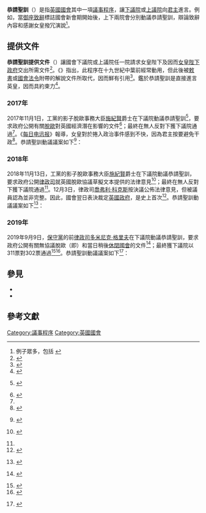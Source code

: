 {{NoteTA|G1=PoliticiansUK}}
'''恭請聖訓'''（{{lang-en|Humble address}}）是指[[英國國會|英國國會]]其中一項[[議事程序|議事程序]]，讓[[英国下议院|下議院]]或[[英國上議院|上議院]]向[[英國君主政體|君主]]進言。例如，當[[御座致辭|御座致辭]]標誌國會新會期開始後，上下兩院會分別動議恭請聖訓，辯論致辭內容和感謝女皇撥冗演說<ref>例子眾多，包括{{cite hansard|house=[[英國下議院|下議院]]|title=Debate on the Address|date=2017-06-22|volume=626|column=228|url=https://hansard.parliament.uk/Commons/2017-06-22/debates/83DB2A19-E587-4268-A161-94A6C2F156F9/DebateOnTheAddress}} {{Wayback|url=https://hansard.parliament.uk/Commons/2017-06-22/debates/83DB2A19-E587-4268-A161-94A6C2F156F9/DebateOnTheAddress |date=20181128210636 }}</ref>。

== 提供文件 ==
'''恭請聖訓提供文件'''（{{Lang|en|Humble address for a return}}）讓國會下議院或上議院任一院請求女皇陛下及因而[[英國政府|女皇陛下政府]]交出所需文件<ref name=":0">{{Cite news|url=https://www.telegraph.co.uk/news/2017/11/01/labour-use-arcane-19th-century-parliamentary-procedure-try-force/|title=Labour to use arcane 19th-Century parliamentary procedure to try to force Government to publish secret Brexit files|last=Maidment|first=Jack|date=2017-11-01|work=[[每日電訊報|每日電訊報]]|access-date=2017-11-02|issn=0307-1235|archive-date=2020-11-09|archive-url=https://web.archive.org/web/20201109043210/http://www.telegraph.co.uk/news/2017/11/01/labour-use-arcane-19th-century-parliamentary-procedure-try-force/|dead-url=no}}</ref>。《{{tsl|en|Erskine May: Parliamentary Practice|議會慣例}}》指出，此程序在十九世紀中葉前經常動用，但此後被[[敕書|敕書]]或[[英國國會法令|國會法令]]附帶的解說文件所取代，因而鮮有引用<ref>{{Cite news|url=https://constitution-unit.com/2017/11/10/labours-motion-for-a-return-what-and-why/|title=Labour's 'motion for a return': what and why?|date=2017-11-10|work=The Constitution Unit Blog|access-date=2018-05-02|archive-date=2020-11-24|archive-url=https://web.archive.org/web/20201124034320/https://constitution-unit.com/2017/11/10/labours-motion-for-a-return-what-and-why/|dead-url=no}}</ref>。鑑於恭請聖訓是直接進言英皇，因而具約束力<ref>{{Cite web|title=What is the humble address and why has it forced Brexit files release?|url=https://www.thesun.co.uk/news/4823973/humble-address-labour-brexit-study-conservatives/|accessdate=2020-10-29|date=2017-11-02|work=[[太陽報_(英國)|太陽報]]|archive-date=2020-11-11|archive-url=https://web.archive.org/web/20201111224701/https://www.thesun.co.uk/news/4823973/humble-address-labour-brexit-study-conservatives/|dead-url=no}}</ref>。

===2017年===
2017年11月1日，工黨的影子脫歐事務大臣[[施紀賢|施紀賢]]爵士在下議院動議恭請聖訓<ref>{{cite hansard|house=[[英國下議院|下議院]]|url=https://hansard.parliament.uk/Commons/2017-11-01/debates/62139AE8-AA75-42F7-85D3-BB50087ACEFB/ExitingTheEUSectoralImpactAssessments#contribution-C4CBBF0E-BAA0-42A3-8BB6-0D644792327B|column=878|title=Exiting the EU: Sectoral Impact Assessments|volume=630|date=2017-11-01}} {{Wayback|url=https://hansard.parliament.uk/Commons/2017-11-01/debates/62139AE8-AA75-42F7-85D3-BB50087ACEFB/ExitingTheEUSectoralImpactAssessments#contribution-C4CBBF0E-BAA0-42A3-8BB6-0D644792327B |date=20210124163126 }}</ref>，要求政府公開有關[[英國脫歐|脫歐]]對英國經濟潛在影響的文件<ref>{{Cite news|url=https://www.theguardian.com/politics/2017/nov/01/government-may-bow-to-pressure-to-release-brexit-impact-studies|title=Government may bow to pressure to release Brexit impact studies|first=Peter|last=Walker|date=2017-11-01|work=[[衛報|衛報]]|access-date=2017-11-02|issn=0261-3077|archive-date=2020-10-31|archive-url=https://web.archive.org/web/20201031065138/https://www.theguardian.com/politics/2017/nov/01/government-may-bow-to-pressure-to-release-brexit-impact-studies|dead-url=no}}</ref>；最終在無人反對下獲下議院通過<ref name=":1" />。《[[每日电讯报|每日电讯报]]》報導，女皇對於捲入政治事件感到不快，因為君主按{{tsl|en|Constitutional conventions of the United Kingdom|英國憲制慣例|慣例}}要避免干政<ref>{{Cite news|url=https://www.telegraph.co.uk/news/2017/11/01/exclusive-queen-not-happy-dragged-labour-row-brexit-papers/|title=Exclusive: Queen 'not happy' after being dragged by Labour into row over Brexit papers|last=Hope|first=Christopher|date=2017-11-01|work=[[每日電訊報|每日電訊報]]|access-date=2018-05-02|issn=0307-1235|archive-date=2020-11-26|archive-url=https://web.archive.org/web/20201126035649/https://www.telegraph.co.uk/news/2017/11/01/exclusive-queen-not-happy-dragged-labour-row-brexit-papers/|dead-url=no}}</ref>。恭請聖訓動議議案如下<ref name=":1">{{cite hansard|house=[[英國下議院|下議院]]|title=Exiting the EU: Sectoral Impact Assessments|volume=630|url=https://hansard.parliament.uk/Commons/2017-11-01/debates/62139AE8-AA75-42F7-85D3-BB50087ACEFB/ExitingTheEUSectoralImpactAssessments#contribution-E8853E96-A83A-4FB6-9F5D-E6703FD00A14|column=931|date=2017-11-01}} {{Wayback|url=https://hansard.parliament.uk/Commons/2017-11-01/debates/62139AE8-AA75-42F7-85D3-BB50087ACEFB/ExitingTheEUSectoralImpactAssessments#contribution-E8853E96-A83A-4FB6-9F5D-E6703FD00A14 |date=20210124163126 }}</ref>：

{{Quote|恭請女皇陛下聖訓，慷慨並樂意就提交本院2017年6月26日第239題的回答中女皇陛下臣子指示下的各行業分析，以及提交{{tsl|en|Exiting the European Union Select Committee|脫離歐洲聯盟專責委員會}}上述分析引致的影響評估<ref>{{Cite web|url=https://researchbriefings.parliament.uk/ResearchBriefing/Summary/CBP-8128|title=BRIEFING PAPER Number 8128, Exiting the EU: sectoral impact assessments|last=Maer|first=Lucinda|date=2017-11-01|publisher=下議院圖書館|access-date=2020-10-29|archive-date=2019-08-10|archive-url=https://web.archive.org/web/20190810175929/https://researchbriefings.parliament.uk/ResearchBriefing/Summary/CBP-8128|dead-url=no}}</ref>，給予指引。}}

===2018年===
2018年11月13日，工黨的影子脫歐事務大臣[[施紀賢|施紀賢]]爵士在下議院動議恭請聖訓，要求政府公開[[英格蘭及威爾斯檢察總長|律政司]]就英國脫歐協議草擬文本提供的法律意見<ref>{{cite hansard|house=[[英國下議院|下議院]]|url=https://hansard.parliament.uk/Commons/2018-11-13/debates/EAB2366C-89EA-424B-9B95-B8A9885FEC04/EUWithdrawalAgreementLegalAdvice#contribution-EA44D4EE-46AE-4857-AEE8-927BED854F75|title=EU Withdrawal Agreement: Legal Advice|volume=649|column=189|date=2018-11-13}} {{Wayback|url=https://hansard.parliament.uk/Commons/2018-11-13/debates/EAB2366C-89EA-424B-9B95-B8A9885FEC04/EUWithdrawalAgreementLegalAdvice#contribution-EA44D4EE-46AE-4857-AEE8-927BED854F75 |date=20210121061438 }}</ref>；最終在無人反對下獲下議院通過<ref name=":2" />。12月3日，律政司[[喬弗利·科克斯|喬弗利·科克斯]]按決議公佈法律意見，但被議員認為並非完整。因此，國會翌日表決裁定[[英國政府|英國政府]]{{tsl|en|Contempt of Parliament|藐視國會}}，是史上首次<ref>{{cite news|title=Full Brexit legal advice to be published after government loses vote|url=https://www.theguardian.com/politics/2018/dec/04/mps-demand-for-brexit-legal-advice-too-vague-says-geoffrey-cox|accessdate=2018-12-05|publisher=[[衛報|衛報]]|date=2018-12-04|archive-date=2021-03-14|archive-url=https://web.archive.org/web/20210314162723/https://www.theguardian.com/politics/2018/dec/04/mps-demand-for-brexit-legal-advice-too-vague-says-geoffrey-cox|dead-url=no}}</ref>。恭請聖訓動議議案如下<ref name=":2">{{cite hansard|house=[[英國下議院|下議院]]|url=https://hansard.parliament.uk/Commons/2018-11-13/debates/EAB2366C-89EA-424B-9B95-B8A9885FEC04/EUWithdrawalAgreementLegalAdvice#contribution-20D806E0-A5E1-477A-A49F-C1F169C34790|title=EU Withdrawal Agreement: Legal Advice|volume=649|column=235|date=2018-11-13}} {{Wayback|url=https://hansard.parliament.uk/Commons/2018-11-13/debates/EAB2366C-89EA-424B-9B95-B8A9885FEC04/EUWithdrawalAgreementLegalAdvice#contribution-20D806E0-A5E1-477A-A49F-C1F169C34790 |date=20210121061438 }}</ref>：

{{quote|恭請女皇聖訓，慷慨並樂意就提交國會以下文件給予指引：任何有關聯合王國離開歐洲聯盟協議草擬文本──包括{{tsl|en|Northern Ireland backstop|北愛爾蘭邊境保障方案}}及聯合王國與歐洲聯盟的未來關係框架──的法律意見全文，包括律政司所提供的<ref>{{cite news |title=Labour aims to force ministers to publish official legal advice on proposed EU deal |url=https://www.independent.co.uk/news/uk/politics/brexit-live-latest-update-theresa-may-deal-legal-advice-irish-border-parliament-a8631091.html |accessdate=2018-11-13 |publisher=[[獨立報|獨立報]] |date=2018-11-13 |archive-date=2020-11-09 |archive-url=https://web.archive.org/web/20201109054157/https://www.independent.co.uk/news/uk/politics/brexit-live-latest-update-theresa-may-deal-legal-advice-irish-border-parliament-a8631091.html |dead-url=no }}</ref>。}}

===2019年===
2019年9月9日，[[保守黨_(英國)|保守黨]]的前[[英格蘭及威爾斯檢察總長|律政司]][[多米尼克·格里夫|多米尼克·格里夫]]在下議院動議恭請聖訓，要求政府公開有關無協議脫歐（即{{tsl|en|Operation Yellowhammer|黃鵐行動}}）和當日稍後[[2019年英國休閉議會爭議|休閉國會]]的文件<ref>{{cite hansard|house=[[英國下議院|下議院]]|title=Prorogation (Disclosure of Communications)|volume=664|date=2019-09-09|column=522|url=https://hansard.parliament.uk/Commons/2019-09-09/debates/ACF1C7B2-087F-46D2-AB69-3520C0675BC8/Prorogation(DisclosureOfCommunications)#contribution-66C7B4D9-A5E4-4AD5-8EE3-CE8D4051FE71}} {{Wayback|url=https://hansard.parliament.uk/Commons/2019-09-09/debates/ACF1C7B2-087F-46D2-AB69-3520C0675BC8/Prorogation(DisclosureOfCommunications)#contribution-66C7B4D9-A5E4-4AD5-8EE3-CE8D4051FE71 |date=20201104082639 }}</ref>；最終獲下議院以311票對302票通過<ref>{{cite news |title=MPs demand publication of no-deal Brexit and prorogation documents |url=https://www.itv.com/news/2019-09-09/emergency-debates-ahead-of-vote-on-early-election/ |accessdate=2019-09-09 |agency=[[獨立電視台_(英國)|獨立電視台]] |date=2019-09-09 |archive-date=2019-10-28 |archive-url=https://web.archive.org/web/20191028200407/https://www.itv.com/news/2019-09-09/emergency-debates-ahead-of-vote-on-early-election/ |dead-url=no }}</ref><ref>{{cite news |title=MPs order Johnson to hand over aides' messages about prorogation |url=https://www.theguardian.com/politics/2019/sep/09/mps-order-johnson-to-hand-over-aides-messages-about-prorogation |accessdate=2019-09-09 |publisher=[[衛報|衛報]] |date=2019-09-09 |archive-date=2019-11-07 |archive-url=https://web.archive.org/web/20191107140831/https://www.theguardian.com/politics/2019/sep/09/mps-order-johnson-to-hand-over-aides-messages-about-prorogation |dead-url=no }}</ref>。恭請聖訓動議議案如下<ref>{{cite hansard|house=[[英國下議院|下議院]]|title=Prorogation (Disclosure of Communications)|volume=664|date=2019-09-09|column=556-559|url=https://hansard.parliament.uk/Commons/2019-09-09/debates/ACF1C7B2-087F-46D2-AB69-3520C0675BC8/Prorogation(DisclosureOfCommunications)#division-26529}} {{Wayback|url=https://hansard.parliament.uk/Commons/2019-09-09/debates/ACF1C7B2-087F-46D2-AB69-3520C0675BC8/Prorogation(DisclosureOfCommunications)#division-26529 |date=20201104082639 }}</ref>：

{{quote|恭請女皇聖訓，慷慨並樂意指示大臣在9月11日星期三晚上11點前提交本院，2019年7月23日起現屆政府發出或接收或內部，或由曉·斌律、西門·貝頓、甘明思、妮基·德郭達、湯·歐勳、奈·斯通爵士、基斯托夫·詹士、李·京、彼雅翠·添遜其中一人或以上接收，有關國會會期中止的所有通訊（不論是否正式、手寫或電子形式，包括但不限於訊息服務，包括WhatsApp、Telegram、Signal、Facebook messenger，不論是否加密的私人電郵帳戶、短訊及iMessage及官方和私人手提電話的使用）；並進一步指示大臣在9月11日星期三晚上11點前提交本院，2019年7月23日起女皇陛下政府預備及呈交內閣或內閣委員會的所有有關黃鵐行動的文件。}}

== 參見 ==
* {{tsl|en|Humble Petition and Advice|恭敬請願聖意}}
* {{tsl|en|Privileged Bodies of the United Kingdom|英國特權機構}}

== 參考文獻 ==
{{reflist|30em}}

[[Category:議事程序|Category:議事程序]]
[[Category:英國國會|Category:英國國會]]